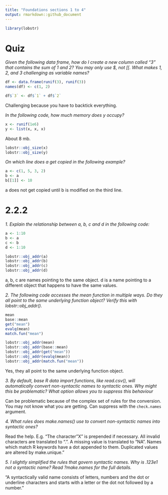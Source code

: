 ```yaml
---
title: "Foundations sections 1 to 4"
output: rmarkdown::github_document
---
```


```r
library(lobstr)
```

# Quiz

*Given the following data frame, how do I create a new column called “3” that contains the sum of 1 and 2? You may only use $, not [[. What makes 1, 2, and 3 challenging as variable names?*

```r
df <- data.frame(runif(3), runif(3))
names(df) <- c(1, 2)
```

```r
df$`3` <- df$`1` + df$`2`
```

Challenging because you have to backtick everything.

*In the following code, how much memory does y occupy?*

```r
x <- runif(1e6)
y <- list(x, x, x)
```

About 8 mb.

```r
lobstr::obj_size(x)
lobstr::obj_size(y)
```

*On which line does a get copied in the following example?*

```r
a <- c(1, 5, 3, 2)
b <- a
b[[1]] <- 10
```

a does not get copied until b is modified on the third line.

# 2.2.2

*1. Explain the relationship between a, b, c and d in the following code:*

```r
a <- 1:10
b <- a
c <- b
d <- 1:10

lobstr::obj_addr(a)
lobstr::obj_addr(b)
lobstr::obj_addr(c)
lobstr::obj_addr(d)
```

a, b, c are names pointing to the same object. d is a name pointing to a different object that happens to have the same values. 

*2. The following code accesses the mean function in multiple ways. Do they all point to the same underlying function object? Verify this with lobstr::obj_addr().*

```r
mean
base::mean
get("mean")
evalq(mean)
match.fun("mean")
```

```r
lobstr::obj_addr(mean)
lobstr::obj_addr(base::mean)
lobstr::obj_addr(get("mean"))
lobstr::obj_addr(evalq(mean))
lobstr::obj_addr(match.fun("mean"))
```

Yes, they all point to the same underlying function object.

*3. By default, base R data import functions, like read.csv(), will automatically convert non-syntactic names to syntactic ones. Why might this be problematic? What option allows you to suppress this behaviour*

Can be problematic because of the complex set of rules for the conversion. You may not know what you are getting. Can suppress with the `check.names` argument.

*4. What rules does make.names() use to convert non-syntactic names into syntactic ones?*

Read the help. E.g. "The character "X" is prepended if necessary. All invalid characters are translated to ".". A missing value is translated to "NA". Names which match R keywords have a dot appended to them. Duplicated values are altered by make.unique."

*5. I slightly simplified the rules that govern syntactic names. Why is .123e1 not a syntactic name? Read ?make.names for the full details.*

"A syntactically valid name consists of letters, numbers and the dot or underline characters and starts with a letter or the dot not followed by a number."
